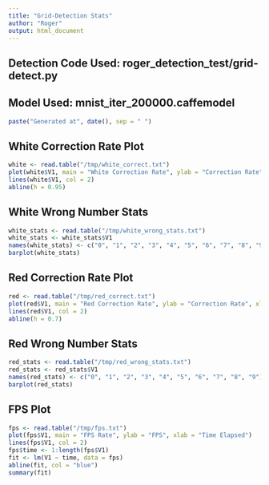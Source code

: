 ```yaml
---
title: "Grid-Detection Stats"
author: "Roger"
output: html_document
---
```


## Detection Code Used: roger_detection_test/grid-detect.py

## Model Used: mnist_iter_200000.caffemodel

```r
paste("Generated at", date(), sep = " ")
```

## White Correction Rate Plot

```r
white <- read.table("/tmp/white_correct.txt")
plot(white$V1, main = "White Correction Rate", ylab = "Correction Rate", xlab = "Number of input received")
lines(white$V1, col = 2)
abline(h = 0.95)
```

## White Wrong Number Stats

```r
white_stats <- read.table("/tmp/white_wrong_stats.txt")
white_stats <- white_stats$V1
names(white_stats) <- c("0", "1", "2", "3", "4", "5", "6", "7", "8", "9")
barplot(white_stats)
```

## Red Correction Rate Plot

```r
red <- read.table("/tmp/red_correct.txt")
plot(red$V1, main = "Red Correction Rate", ylab = "Correction Rate", xlab = "Number of input received")
lines(red$V1, col = 2)
abline(h = 0.7)
```

## Red Wrong Number Stats

```r
red_stats <- read.table("/tmp/red_wrong_stats.txt")
red_stats <- red_stats$V1
names(red_stats) <- c("0", "1", "2", "3", "4", "5", "6", "7", "8", "9")
barplot(red_stats)
```

## FPS Plot

```r
fps <- read.table("/tmp/fps.txt")
plot(fps$V1, main = "FPS Rate", ylab = "FPS", xlab = "Time Elapsed")
lines(fps$V1, col = 2)
fps$time <- 1:length(fps$V1)
fit <- lm(V1 ~ time, data = fps)
abline(fit, col = "blue")
summary(fit)
```
